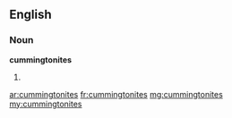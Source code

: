 ==English==

===Noun===
'''cummingtonites'''

# {{plural of|[[cummingtonite]]}}

[[ar:cummingtonites]]
[[fr:cummingtonites]]
[[mg:cummingtonites]]
[[my:cummingtonites]]